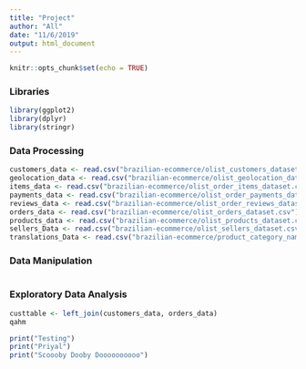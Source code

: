 ```yaml
---
title: "Project"
author: "All"
date: "11/6/2019"
output: html_document
---
```


```r
knitr::opts_chunk$set(echo = TRUE)
```

### Libraries

```r
library(ggplot2)
library(dplyr)
library(stringr)
```

### Data Processing

```r
customers_data <- read.csv("brazilian-ecommerce/olist_customers_dataset.csv")
geolocation_data <- read.csv("brazilian-ecommerce/olist_geolocation_dataset.csv")
items_data <- read.csv("brazilian-ecommerce/olist_order_items_dataset.csv")
payments_data <- read.csv("brazilian-ecommerce/olist_order_payments_dataset.csv")
reviews_data <- read.csv("brazilian-ecommerce/olist_order_reviews_dataset.csv")
orders_data <- read.csv("brazilian-ecommerce/olist_orders_dataset.csv")
products_data <- read.csv("brazilian-ecommerce/olist_products_dataset.csv")
sellers_Data <- read.csv("brazilian-ecommerce/olist_sellers_dataset.csv")
translations_Data <- read.csv("brazilian-ecommerce/product_category_name_translation.csv")
```

### Data Manipulation

```r

```

### Exploratory Data Analysis
```r
custtable <- left_join(customers_data, orders_data)
qahm

```

```r
print("Testing")
print("Priyal")
print("Scoooby Dooby Doooooooooo")
```


```r

```